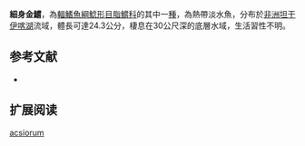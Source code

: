 {{Speciesbox
| name = 細身金鱨
| image = 
| image_width = 250px
| image_caption = 
| status = NE
| status_system = IUCN3.1 
| genus = Chrysichthys
| species = acsiorum
| authority = [[Hardman|Hardman]], 2008
| synonyms = 
}}

'''細身金鱨'''，為[[輻鰭魚綱|輻鰭魚綱]][[鯰形目|鯰形目]][[脂鱨科|脂鱨科]]的其中一[[種|種]]，為熱帶淡水魚，分布於[[非洲|非洲]][[坦干伊喀湖|坦干伊喀湖]]流域，體長可達24.3公分，棲息在30公尺深的底層水域，生活習性不明。

==参考文献==
*{{FishBase_species|genus=Chrysichthys|species=acsiorum|year=2015|month=5}}

== 扩展阅读 ==
{{refbegin}}
{{wikispecies-inline|Chrysichthys acsiorum|細身金鱨}}
{{refend}}
{{Taxonbar|from=Q5528129}}

[[Category:金鱨屬|acsiorum]]